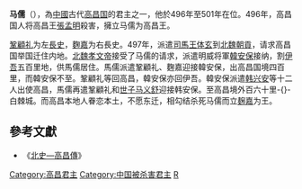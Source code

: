'''马儒'''（{{bd|5世纪||501年|catIdx=M}}），為[[中國|中國]]古代[[高昌国|高昌国]]的君主之一，他於496年至501年在位。496年，高昌国人将高昌王[[張孟明|張孟明]]殺害，擁立马儒为高昌王。

[[鞏顧礼|鞏顧礼]]为左[[長史|長史]]，[[麴嘉|麴嘉]]为右長史。497年，派遣[[司馬|司馬]][[王体玄|王体玄]]到[[北魏|北魏]][[朝貢|朝貢]]，请求高昌国举国迁住内地。[[北魏孝文帝|北魏孝文帝]]接受了马儒的请求，派遣明威将軍[[韓安保|韓安保]]接纳，割[[伊吾|伊吾]]五百里地，供馬儒居住。馬儒派遣鞏顧礼、麴嘉迎接韓安保，出高昌国境四百里，而韓安保不至。鞏顧礼等回高昌，韓安保亦回伊吾。韓安保派遣[[韩兴安|韩兴安]]等十二人出使高昌，馬儒再遣鞏顧礼和[[世子|世子]][[马义舒|马义舒]]迎接韩安保。至高昌境外百六十里-{}-白棘城。而高昌本地人眷恋本土，不愿东迁，相勾结杀死马儒而立[[麴氏高昌|麹嘉]]为王。

==參考文獻==
*《[[s:北史/卷097|北史—高昌傳]]》 

{{start box}}
{{s-before|[[张孟明|张孟明]]}}
{{s-title|[[中國|中國]][[高昌|高昌國]][[君主|君主]]|496年—501年}}
{{s-after|[[麴嘉|麴嘉]]}}
{{end box}}

[[Category:高昌君主|Category:高昌君主]]
[[Category:中国被杀害君主|Category:中国被杀害君主]]
[[Category:马姓|R]]